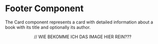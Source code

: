 
<Meta title="components/Header" component={Header} />

# Footer Component

The Card component represents a card with detailed information about a book with its title and optionally its author.

<Story name="Header">
  <BrowserRouter>
    <Header src={Beauty} altText={Logoimage} />
  </BrowserRouter>
</Story>

// WIE BEKOMME ICH DAS IMAGE HIER REIN???
